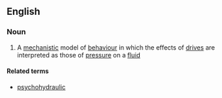 ==English==

===Noun===
{{en-noun|-}}

# {{label|en|psychology}} A [[mechanistic]] model of [[behaviour]] in which the effects of [[drive]]s are interpreted as those of [[pressure]] on a [[fluid]]

====Related terms====
* [[psychohydraulic]]